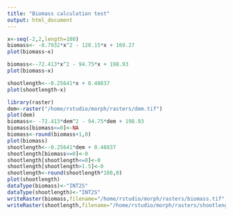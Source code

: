 ```yaml
---
title: "Biomass calculation test"
output: html_document
---
```


```r
x<-seq(-2,2,length=100)
biomass<- -8.7932*x^2 - 120.15*x + 169.27
plot(biomass~x)
```

```r
biomass<--72.413*x^2 - 94.75*x + 198.93
plot(biomass~x)
```


```r
shootlength<--0.25641*x + 0.48837
plot(shootlength~x)
```



```r
library(raster)
dem<-raster("/home/rstudio/morph/rasters/dem.tif")
plot(dem)
biomass<- -72.413*dem^2 - 94.75*dem + 198.93
biomass[biomass<=0]<-NA
biomass<-round(biomass+1,0)
plot(biomass)
shootlength<--0.25641*dem + 0.48837
shootlength[biomass<=0]<-0
shootlength[shootlength<=0]<-0
shootlength[shootlength>1.5]<-0
shootlength<-round(shootlength*100,0)
plot(shootlength)
dataType(biomass)<-"INT2S"
dataType(shootlength)<-"INT2S"
writeRaster(biomass,filename="/home/rstudio/morph/rasters/biomass.tif",overwrite=TRUE)
writeRaster(shootlength,filename="/home/rstudio/morph/rasters/shootlength.tif",overwrite=TRUE)


```

